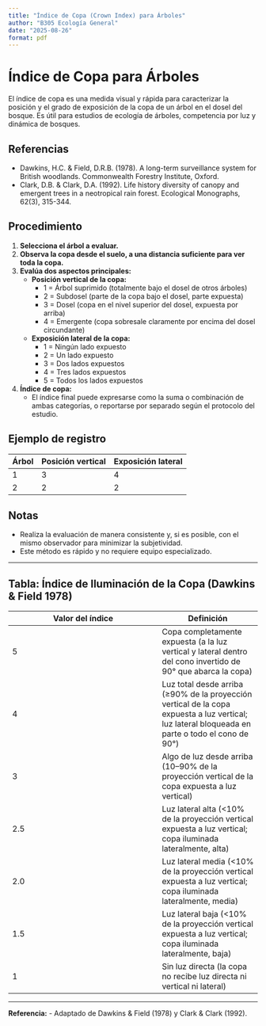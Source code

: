 ```yaml
---
title: "Índice de Copa (Crown Index) para Árboles"
author: "B305 Ecología General"
date: "2025-08-26"
format: pdf
---
```


# Índice de Copa para Árboles

El índice de copa es una medida visual y rápida para caracterizar la posición y el grado de exposición de la copa de un árbol en el dosel del bosque. Es útil para estudios de ecología de árboles, competencia por luz y dinámica de bosques.

## Referencias
- Dawkins, H.C. & Field, D.R.B. (1978). A long-term surveillance system for British woodlands. Commonwealth Forestry Institute, Oxford.
- Clark, D.B. & Clark, D.A. (1992). Life history diversity of canopy and emergent trees in a neotropical rain forest. Ecological Monographs, 62(3), 315-344.

## Procedimiento
1. **Selecciona el árbol a evaluar.**
2. **Observa la copa desde el suelo, a una distancia suficiente para ver toda la copa.**
3. **Evalúa dos aspectos principales:**
   - **Posición vertical de la copa:**
     - 1 = Árbol suprimido (totalmente bajo el dosel de otros árboles)
     - 2 = Subdosel (parte de la copa bajo el dosel, parte expuesta)
     - 3 = Dosel (copa en el nivel superior del dosel, expuesta por arriba)
     - 4 = Emergente (copa sobresale claramente por encima del dosel circundante)
   - **Exposición lateral de la copa:**
     - 1 = Ningún lado expuesto
     - 2 = Un lado expuesto
     - 3 = Dos lados expuestos
     - 4 = Tres lados expuestos
     - 5 = Todos los lados expuestos
4. **Índice de copa:**
   - El índice final puede expresarse como la suma o combinación de ambas categorías, o reportarse por separado según el protocolo del estudio.

## Ejemplo de registro
| Árbol | Posición vertical | Exposición lateral |
|-------|-------------------|--------------------|
|   1   |         3         |         4          |
|   2   |         2         |         2          |

## Notas
- Realiza la evaluación de manera consistente y, si es posible, con el mismo observador para minimizar la subjetividad.
- Este método es rápido y no requiere equipo especializado.

---


## Tabla: Índice de Iluminación de la Copa (Dawkins & Field 1978)

| Valor del índice | Definición |
|------------------|------------|
| 5 | Copa completamente expuesta (a la luz vertical y lateral dentro del cono invertido de 90° que abarca la copa) |
| 4 | Luz total desde arriba (≥90% de la proyección vertical de la copa expuesta a luz vertical; luz lateral bloqueada en parte o todo el cono de 90°) |
| 3 | Algo de luz desde arriba (10–90% de la proyección vertical de la copa expuesta a luz vertical) |
| 2.5 | Luz lateral alta (<10% de la proyección vertical expuesta a luz vertical; copa iluminada lateralmente, alta) |
| 2.0 | Luz lateral media (<10% de la proyección vertical expuesta a luz vertical; copa iluminada lateralmente, media) |
| 1.5 | Luz lateral baja (<10% de la proyección vertical expuesta a luz vertical; copa iluminada lateralmente, baja) |
| 1 | Sin luz directa (la copa no recibe luz directa ni vertical ni lateral) |

---

**Referencia:**
- Adaptado de Dawkins & Field (1978) y Clark & Clark (1992).
